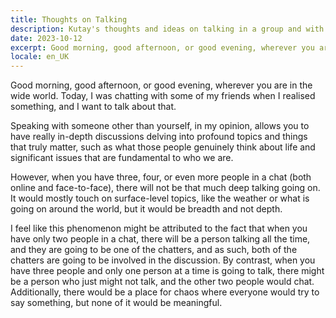 ```yaml
---
title: Thoughts on Talking
description: Kutay's thoughts and ideas on talking in a group and with a partner
date: 2023-10-12
excerpt: Good morning, good afternoon, or good evening, wherever you are in the wide world. Today, I was chatting with some of my friends when I realised something, and I want to talk about that.
locale: en_UK
---
```

Good morning, good afternoon, or good evening, wherever you are in the wide world. Today, I was chatting with some of my friends when I realised something, and I want to talk about that.

Speaking with someone other than yourself, in my opinion, allows you to have really in-depth discussions delving into profound topics and things that truly matter, such as what those people genuinely think about life and significant issues that are fundamental to who we are.

However, when you have three, four, or even more people in a chat (both online and face-to-face), there will not be that much deep talking going on. It would mostly touch on surface-level topics, like the weather or what is going on around the world, but it would be breadth and not depth.

I feel like this phenomenon might be attributed to the fact that when you have only two people in a chat, there will be a person talking all the time, and they are going to be one of the chatters, and as such, both of the chatters are going to be involved in the discussion. By contrast, when you have three people and only one person at a time is going to talk, there might be a person who just might not talk, and the other two people would chat. Additionally, there would be a place for chaos where everyone would try to say something, but none of it would be meaningful.